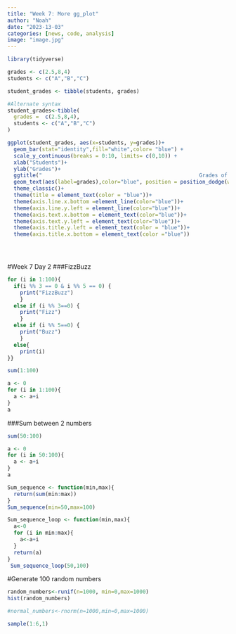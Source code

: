 ```yaml
---
title: "Week 7: More gg_plot"
author: "Noah"
date: "2023-13-03"
categories: [news, code, analysis]
image: "image.jpg"
---
```


```r
library(tidyverse)

grades <- c(2.5,8,4)
students <- c("A","B","C")

student_grades <- tibble(students, grades)

#Alternate syntax
student_grades<-tibble(
  grades =  c(2.5,8,4),
  students <- c("A","B","C")
)

ggplot(student_grades, aes(x=students, y=grades))+
  geom_bar(stat="identity",fill="white",color= "blue") + 
  scale_y_continuous(breaks = 0:10, limits= c(0,10)) +
  xlab("Students")+
  ylab("Grades")+
  ggtitle("                                                  Grades of Students")+
  geom_text(aes(label=grades),color="blue", position = position_dodge(width=1),vjust=-1) +
  theme_classic()+
  theme(title = element_text(color = "blue"))+
  theme(axis.line.x.bottom =element_line(color="blue"))+
  theme(axis.line.y.left = element_line(color="blue"))+
  theme(axis.text.x.bottom = element_text(color="blue"))+
  theme(axis.text.y.left = element_text(color="blue"))+
  theme(axis.title.y.left = element_text(color = "blue"))+
  theme(axis.title.x.bottom = element_text(color ="blue"))


  
```

#Week 7 Day 2 ###FizzBuzz

```r
for (i in 1:100){
  if(i %% 3 == 0 & i %% 5 == 0) {
    print("FizzBuzz")
    } 
  else if (i %% 3==0) {
    print("Fizz")
    } 
  else if (i %% 5==0) {
    print("Buzz")
    } 
  else{
    print(i)
}}
```

```r
sum(1:100)
```

```r
a <- 0
for (i in 1:100){
  a <- a+i
}
a
```

###Sum between 2 numbers

```r
sum(50:100)
```

```r
a <- 0
for (i in 50:100){
  a <- a+i
}
a
```

```r
Sum_sequence <- function(min,max){
  return(sum(min:max))
}
Sum_sequence(min=50,max=100)
```

```r
Sum_sequence_loop <- function(min,max){
  a<-0
  for (i in min:max){
    a<-a+i
  }
  return(a)
}
 Sum_sequence_loop(50,100)

```

#Generate 100 random numbers

```r
random_numbers<-runif(n=1000, min=0,max=1000)
hist(random_numbers)
```

```r
#normal_numbers<-rnorm(n=1000,min=0,max=1000)
```

```r
sample(1:6,1)
```
